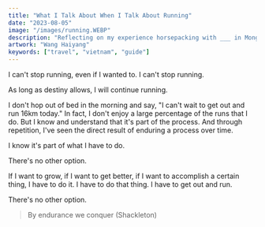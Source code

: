 ```yaml
---
title: "What I Talk About When I Talk About Running"
date: "2023-08-05"
image: "/images/running.WEBP"
description: "Reflecting on my experience horsepacking with ___ in Mongolia."
artwork: "Wang Haiyang"
keywords: ["travel", "vietnam", "guide"]
---
```


I can't stop running, even if I wanted to. I can't stop running.

As long as destiny allows, I will continue running.

I don't hop out of bed in the morning and say, "I can't wait to get out and run 16km today." In fact, I don't enjoy a
large percentage of the runs that I do. But I know and understand that it's part of the process. And through repetition,
I've seen the direct result of enduring a process over time.

I know it's part of what I have to do.

There's no other option.

If I want to grow, if I want to get better, if I want to accomplish a certain thing, I have to do it. I have to do that thing.
I have to get out and run.

There's no other option.

> By endurance we conquer (Shackleton)
